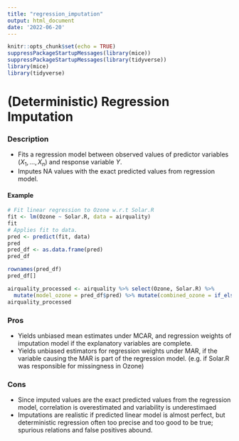 ```yaml
---
title: "regression_imputation"
output: html_document
date: '2022-06-20'
---
```


```r
knitr::opts_chunk$set(echo = TRUE)
suppressPackageStartupMessages(library(mice))
suppressPackageStartupMessages(library(tidyverse))
library(mice)
library(tidyverse)
```

# (Deterministic) Regression Imputation


### Description
* Fits a regression model between observed values of predictor variables $(X_1, ..., X_n)$ and response variable $Y$.
* Imputes NA values with the exact predicted values from regression model.

#### Example
```r


# Fit linear regression to Ozone w.r.t Solar.R
fit <- lm(Ozone ~ Solar.R, data = airquality)
fit
# Applies fit to data.
pred <- predict(fit, data)
pred
pred_df <- as.data.frame(pred)
pred_df
```

```r
rownames(pred_df)
pred_df[]
```
```r
airquality_processed <- airquality %>% select(Ozone, Solar.R) %>%
  mutate(model_ozone = pred_df$pred) %>% mutate(combined_ozone = if_else(is.na(Ozone), model_ozone, as.numeric(Ozone), missing = NULL))
airquality_processed
```




### Pros
* Yields unbiased mean estimates under MCAR, and regression weights of imputation model if the explanatory variables are complete.
* Yields unbiased estimators for regression weights under MAR, if the variable causing the MAR is part of the regression model. (e.g. if Solar.R was responsible for missingness in Ozone)


### Cons
* Since imputed values are the exact predicted values from the regression model, correlation is overestimated and variability is underestimaed
* Imputations are realistic if predicted linear model is almost perfect, but deterministic regression often too precise and too good to be true; spurious relations and false positives abound. 